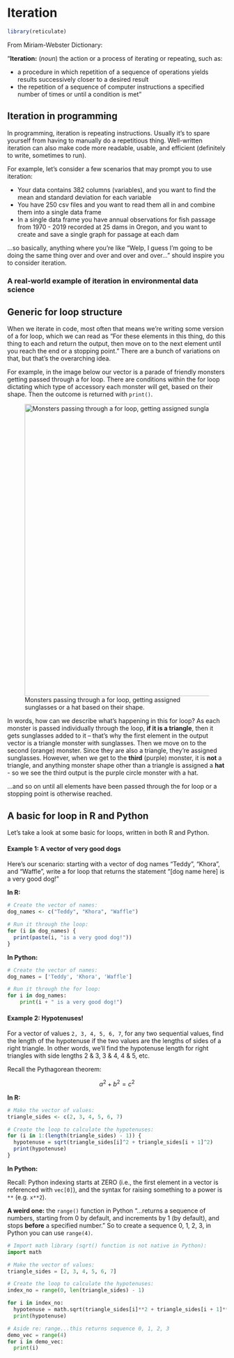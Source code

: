# Iteration {#iteration}

```r
library(reticulate)
```


From Miriam-Webster Dictionary:

"**Iteration:** (*noun*) the action or a process of iterating or repeating, such as:

-   a procedure in which repetition of a sequence of operations yields results successively closer to a desired result
-   the repetition of a sequence of computer instructions a specified number of times or until a condition is met"

## Iteration in programming

In programming, iteration is repeating instructions. Usually it's to spare yourself from having to manually do a repetitious thing. Well-written iteration can also make code more readable, usable, and efficient (definitely to write, sometimes to run).

For example, let's consider a few scenarios that may prompt you to use iteration:

-   Your data contains 382 columns (variables), and you want to find the mean and standard deviation for each variable
-   You have 250 csv files and you want to read them all in and combine them into a single data frame
-   In a single data frame you have annual observations for fish passage from 1970 - 2019 recorded at 25 dams in Oregon, and you want to create and save a single graph for passage at each dam

...so basically, anything where you're like "Welp, I guess I'm going to be doing the same thing over and over and over and over..." should inspire you to consider iteration.

### A real-world example of iteration in environmental data science

## Generic for loop structure

When we iterate in code, most often that means we're writing some version of a for loop, which we can read as "For these elements in this thing, do this thing to each and return the output, then move on to the next element until you reach the end or a stopping point." There are a bunch of variations on that, but that's the overarching idea.

For example, in the image below our vector is a parade of friendly monsters getting passed through a for loop. There are conditions within the for loop dictating which type of accessory each monster will get, based on their shape. Then the outcome is returned with `print()`. 

![Monsters passing through a for loop, getting assigned sunglasses or a hat based on their shape.](images/for_loop_monsters.png "Monster accessories for loop."){width="669"}

In words, how can we describe what's happening in this for loop? As each monster is passed individually through the loop, **if it is a triangle**, then it gets sunglasses added to it -- that's why the first element in the output vector is a triangle monster with sunglasses. Then we move on to the second (orange) monster. Since they are also a triangle, they're assigned sunglasses. However, when we get to the **third** (purple) monster, it is **not** a triangle, and anything monster shape other than a triangle is assigned a **hat** - so we see the third output is the purple circle monster with a hat.

...and so on until all elements have been passed through the for loop or a stopping point is otherwise reached.

## A basic for loop in R and Python

Let's take a look at some basic for loops, written in both R and Python. 

#### Example 1: A vector of very good dogs

Here's our scenario: starting with a vector of dog names "Teddy", "Khora", and "Waffle", write a for loop that returns the statement "[dog name here] is a very good dog!"

**In R:**

```r
# Create the vector of names:
dog_names <- c("Teddy", "Khora", "Waffle")

# Run it through the loop:
for (i in dog_names) {
  print(paste(i, "is a very good dog!"))
}
```

**In Python:** 

```python
# Create the vector of names:
dog_names = ['Teddy', 'Khora', 'Waffle']

# Run it through the for loop:
for i in dog_names:
    print(i + " is a very good dog!")
```

#### Example 2: Hypotenuses!

For a vector of values `2, 3, 4, 5, 6, 7`, for any two sequential values, find the length of the hypotenuse if the two values are the lengths of sides of a right triangle. In other words, we'll find the hypotenuse length for right triangles with side lengths 2 & 3, 3 & 4, 4 & 5, etc. 

Recall the Pythagorean theorem: 

$$a^2 + b^2 = c^2$$

**In R:**

```r
# Make the vector of values: 
triangle_sides <- c(2, 3, 4, 5, 6, 7)

# Create the loop to calculate the hypotenuses: 
for (i in 1:(length(triangle_sides) - 1)) {
  hypotenuse = sqrt(triangle_sides[i]^2 + triangle_sides[i + 1]^2)
  print(hypotenuse)
}
```

**In Python:**

Recall: Python indexing starts at ZERO (i.e., the first element in a vector is referenced with `vec[0]`), and the syntax for raising something to a power is `**` (e.g. `x**2`).

**A weird one:** the `range()` function in Python "...returns a sequence of numbers, starting from 0 by default, and increments by 1 (by default), and stops **before** a specified number." So to create a sequence 0, 1, 2, 3, in Python you can use `range(4)`.

```python
# Import math library (sqrt() function is not native in Python):
import math

# Make the vector of values:
triangle_sides = [2, 3, 4, 5, 6, 7]

# Create the loop to calculate the hypotenuses: 
index_no = range(0, len(triangle_sides) - 1)

for i in index_no:
  hypotenuse = math.sqrt(triangle_sides[i]**2 + triangle_sides[i + 1]**2)
  print(hypotenuse)
```

```python
# Aside re: range...this returns sequence 0, 1, 2, 3
demo_vec = range(4)
for i in demo_vec:
  print(i)
```


